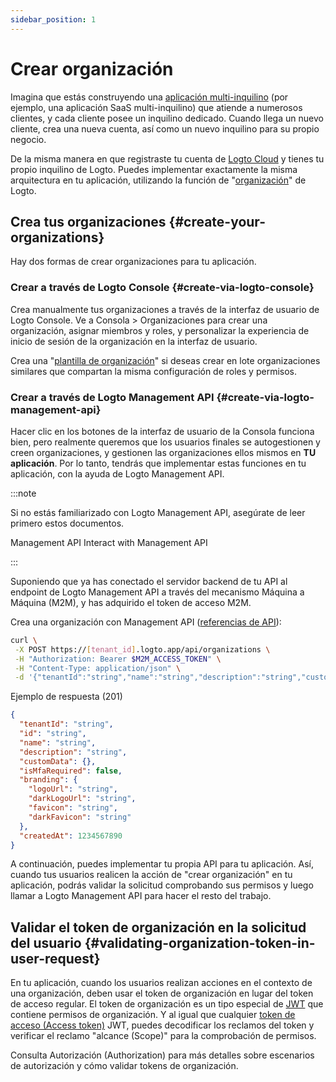```yaml
---
sidebar_position: 1
---
```


# Crear organización

Imagina que estás construyendo una [aplicación multi-inquilino](https://auth.wiki/multi-tenancy) (por ejemplo, una aplicación SaaS multi-inquilino) que atiende a numerosos clientes, y cada cliente posee un inquilino dedicado. Cuando llega un nuevo cliente, crea una nueva cuenta, así como un nuevo inquilino para su propio negocio.

De la misma manera en que registraste tu cuenta de [Logto Cloud](https://cloud.logto.io/) y tienes tu propio inquilino de Logto. Puedes implementar exactamente la misma arquitectura en tu aplicación, utilizando la función de "[organización](/organizations)" de Logto.

## Crea tus organizaciones \{#create-your-organizations}

Hay dos formas de crear organizaciones para tu aplicación.

### Crear a través de Logto Console \{#create-via-logto-console}

Crea manualmente tus organizaciones a través de la interfaz de usuario de Logto Console. Ve a <CloudLink to="/organizations">Consola > Organizaciones</CloudLink> para crear una organización, asignar miembros y roles, y personalizar la experiencia de inicio de sesión de la organización en la interfaz de usuario.

Crea una "[plantilla de organización](/authorization/organization-template)" si deseas crear en lote organizaciones similares que compartan la misma configuración de roles y permisos.

### Crear a través de Logto Management API \{#create-via-logto-management-api}

Hacer clic en los botones de la interfaz de usuario de la Consola funciona bien, pero realmente queremos que los usuarios finales se autogestionen y creen organizaciones, y gestionen las organizaciones ellos mismos en **TU aplicación**. Por lo tanto, tendrás que implementar estas funciones en tu aplicación, con la ayuda de Logto Management API.

:::note

Si no estás familiarizado con Logto Management API, asegúrate de leer primero estos documentos.

<Url href="/concepts/core-service/#management-api">Management API</Url>
<Url href="/integrate-logto/interact-with-management-api">Interact with Management API</Url>

:::

Suponiendo que ya has conectado el servidor backend de tu API al endpoint de Logto Management API a través del mecanismo Máquina a Máquina (M2M), y has adquirido el token de acceso M2M.

Crea una organización con Management API ([referencias de API](https://openapi.logto.io/operation/operation-createorganization)):

```bash
curl \
 -X POST https://[tenant_id].logto.app/api/organizations \
 -H "Authorization: Bearer $M2M_ACCESS_TOKEN" \
 -H "Content-Type: application/json" \
 -d '{"tenantId":"string","name":"string","description":"string","customData":{},"isMfaRequired":false,"branding":{"logoUrl":"string","darkLogoUrl":"string","favicon":"string","darkFavicon":"string"},"createdAt":1234567890}'
```

Ejemplo de respuesta (201)

```json
{
  "tenantId": "string",
  "id": "string",
  "name": "string",
  "description": "string",
  "customData": {},
  "isMfaRequired": false,
  "branding": {
    "logoUrl": "string",
    "darkLogoUrl": "string",
    "favicon": "string",
    "darkFavicon": "string"
  },
  "createdAt": 1234567890
}
```

A continuación, puedes implementar tu propia API para tu aplicación. Así, cuando tus usuarios realicen la acción de "crear organización" en tu aplicación, podrás validar la solicitud comprobando sus permisos y luego llamar a Logto Management API para hacer el resto del trabajo.

## Validar el token de organización en la solicitud del usuario \{#validating-organization-token-in-user-request}

En tu aplicación, cuando los usuarios realizan acciones en el contexto de una organización, deben usar el token de organización en lugar del token de acceso regular. El token de organización es un tipo especial de [JWT](https://auth.wiki/jwt) que contiene permisos de organización. Y al igual que cualquier [token de acceso (Access token)](https://auth.wiki/access-token) JWT, puedes decodificar los reclamos del token y verificar el reclamo "alcance (Scope)" para la comprobación de permisos.

Consulta <Url href="/authorization">Autorización (Authorization)</Url> para más detalles sobre escenarios de autorización y cómo validar tokens de organización.
